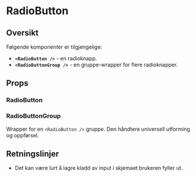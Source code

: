 
<Meta title="dds-components/RadioButton/Docs" />

# RadioButton

<ComponentLinkRow
  docsHref="https://design.domstol.no/987b33f71/p/75d63e-radiobutton/b/939219"
  figmaHref="https://www.figma.com/file/ewqSDmkgqDQ5PyOsRp4V5b/?node-id=155%3A38"
  githubHref="https://github.com/domstolene/designsystem/tree/main/packages/components/src/components/RadioButton"
/>

## Oversikt

Følgende komponenter er tilgjengelige:

- **`<RadioButton />`** - en radioknapp.
- **`<RadioButtonGroup />`** - en gruppe-wrapper for flere radioknapper.

## Props

### RadioButton

<Canvas of={RadioButtonStories.Default} sourceState="shown" />
<Controls of={RadioButtonStories.Default} />

### RadioButtonGroup

Wrapper for en `<RadioButton />` gruppe. Den håndtere universell utforming og oppførsel.

<Canvas of={RadioButtonGroupStories.Default} sourceState="shown" />
<Controls of={RadioButtonGroupStories.Default} />

## Retningslinjer

- Det kan være lurt å lagre kladd av input i skjemaet brukeren fyller ut.
